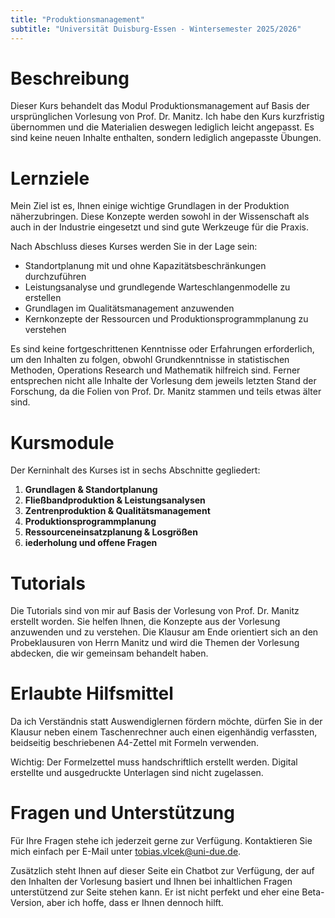 ```yaml
---
title: "Produktionsmanagement"
subtitle: "Universität Duisburg-Essen - Wintersemester 2025/2026"
---
```


# Beschreibung

Dieser Kurs behandelt das Modul Produktionsmanagement auf Basis der ursprünglichen Vorlesung von Prof. Dr. Manitz. Ich habe den Kurs kurzfristig übernommen und die Materialien deswegen lediglich leicht angepasst. Es sind keine neuen Inhalte enthalten, sondern lediglich angepasste Übungen.

# Lernziele

Mein Ziel ist es, Ihnen einige wichtige Grundlagen in der Produktion näherzubringen. Diese Konzepte werden sowohl in der Wissenschaft als auch in der Industrie eingesetzt und sind gute Werkzeuge für die Praxis.

Nach Abschluss dieses Kurses werden Sie in der Lage sein:

- Standortplanung mit und ohne Kapazitätsbeschränkungen durchzuführen
- Leistungsanalyse und grundlegende Warteschlangenmodelle zu erstellen
- Grundlagen im Qualitätsmanagement anzuwenden
- Kernkonzepte der Ressourcen und Produktionsprogrammplanung zu verstehen

Es sind keine fortgeschrittenen Kenntnisse oder Erfahrungen erforderlich, um den Inhalten zu folgen, obwohl Grundkenntnisse in statistischen Methoden, Operations Research und Mathematik hilfreich sind. Ferner entsprechen nicht alle Inhalte der Vorlesung dem jeweils letzten Stand der Forschung, da die Folien von Prof. Dr. Manitz stammen und teils etwas älter sind.

# Kursmodule
Der Kerninhalt des Kurses ist in sechs Abschnitte gegliedert:

1. **Grundlagen & Standortplanung**
2. **Fließbandproduktion & Leistungsanalysen**
3. **Zentrenproduktion & Qualitätsmanagement**
4. **Produktionsprogrammplanung**
5. **Ressourceneinsatzplanung & Losgrößen**
6. **iederholung und offene Fragen**

# Tutorials

Die Tutorials sind von mir auf Basis der Vorlesung von Prof. Dr. Manitz erstellt worden. Sie helfen Ihnen, die Konzepte aus der Vorlesung anzuwenden und zu verstehen. Die Klausur am Ende orientiert sich an den Probeklausuren von Herrn Manitz und wird die Themen der Vorlesung abdecken, die wir gemeinsam behandelt haben.

# Erlaubte Hilfsmittel

Da ich Verständnis statt Auswendiglernen fördern möchte, dürfen Sie in der Klausur neben einem Taschenrechner auch einen eigenhändig verfassten, beidseitig beschriebenen A4-Zettel mit Formeln verwenden.

:::{.callout-tip}
Wichtig: Der Formelzettel muss handschriftlich erstellt werden. Digital erstellte und ausgedruckte Unterlagen sind nicht zugelassen.
:::

# Fragen und Unterstützung

Für Ihre Fragen stehe ich jederzeit gerne zur Verfügung. Kontaktieren Sie mich einfach per E-Mail unter [tobias.vlcek@uni-due.de](mailto:tobias.vlcek@uni-due.de?subject=Produktionsmanagement%3A%20%3CIhr%20Betreff%3E).

Zusätzlich steht Ihnen auf dieser Seite ein Chatbot zur Verfügung, der auf den Inhalten der Vorlesung basiert und Ihnen bei inhaltlichen Fragen unterstützend zur Seite stehen kann. Er ist nicht perfekt und eher eine Beta-Version, aber ich hoffe, dass er Ihnen dennoch hilft.
